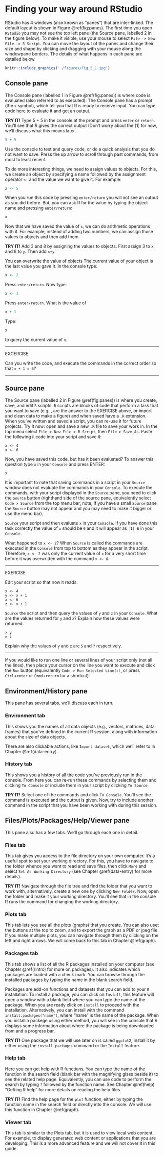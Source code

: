 # Finding your way around RStudio {#rstudio}

RStudio has 4 windows (also known as "panes") that are inter-linked. The default layout is shown in Figure \@ref(fig:panes). The first time you open `RStudio` you may not see the top left pane (the Source pane, labelled 2 in the figure below). To make it visible, use your mouse to select `File -> New File -> R Script`. You can move the layout of the panes and change their size and shape by clicking and dragging with your mouse along the windowpane borders. The details of what happens in each pane are detailed below.

```r
knitr::include_graphics('./figures/Fig_5_1.jpg')
```

## Console pane

The Console pane (labelled 1 in Figure \@ref(fig:panes)) is where code is evaluated (also referred to as executed). The Console pane has a prompt (the `>` symbol), which tell you that R is ready to receive input. You can type code here to evaluate it and get an output.

**TRY IT!** Type 5 + 5 in the console at the prompt and press `enter` or `return`. You'll see that R gives the correct output (Don't worry about the [1] for now, we'll discuss what this means later.

```r
5 + 5
```

Use the console to test and query code, or do a quick analysis that you do not want to save. Press the up arrow to scroll through past commands, from most to least recent.

To do more interesting things, we need to assign values to objects. For this, we create an object by specifying a name followed by the assignment operator `<-` and the value we want to give it. For example:

```r
x <- 5
```

When you run this code by pressing `enter/return` you will not see an output as you did before. But, you can ask R for the value by typing the object name and pressing `enter/return`:

```r
x 
```

Now that we have saved the value of `x`, we can do arithmetic operations with it. For example, instead of adding two numbers, we can assign those values to objects and then add them.

**TRY IT!** Add 3 and 8 by assigning the values to objects. First assign 3 to `x` and 8 to `y`. Then add `x+y`.

You can overwrite the value of objects The current value of your object is the last value you gave it. In the console type:

```r
x <- 2
```
Press `enter/return`. Now type:

```r
x <- 1
```

Press `enter/return`. What is the value of

```r
x + 1
```

Type:

```r
x
```

to query the current value of `x`.

----

EXCERCISE

Can you write the code, and execute the commands in the correct order so that `x + 1 = 6`?

----

## Source pane

The Source pane (labelled 2 in Figure \@ref(fig:panes)) is where you create, save, and edit `R` scripts. `R` scripts are blocks of code that perform a task that you want to save (e.g.., are the answer to the EXERCISE above, or import and clean data to make a figure) and when saved have a `.R` extension. When you've written and saved a script, you can re-use it for future projects. 
Try it now: open and save a new `.R` file to save your work in. In the top menu select `File > New File > R Script`, then `File > Save As`. Paste the following `R` code into your script and save it:

```
x <- 4
x <- 6
```

Now, you have saved this code, but has it been evaluated? To answer this question type `x` in your `Console` and press ENTER:

```r
x
```

It is important to note that saving commands in a script in your `Source` window does not evaluate the commands in your `Console`. To execute the commands, with your script displayed in the `Source` pane, you need to click the `Source` button (righthand side of the source pane, equivalently select `Code > Source` from the top menu bar; note, if you have a small `Source` pane the `Source` button may not appear and you may need to make it bigger or use the menu bar).

`Source` your script and then evaluate `x` in your `Console`. If you have done this task correctly the value of `x` should be `6` and it will appear as `[1] 6` in your `Console`.

What happened to `x <- 2`? When `Source` is called the commands are executed in the `Console` from top to bottom as they appear in the script. Therefore, `x <- 2` was only the current value of `x` for a very short time before it was overwritten with the command `x <- 6`. 

---

EXERCISE

Edit your script so that now it reads:

```
x <- 4
y <- x + 1
x <- 6
z <- x + 1
```

`Source` the script and then query the values of `y` and `z` in your `Console`. What are the values returned for `y` and `z`? Explain how these values were returned.

```
> y
> z
```

Explain why the values of `y` and `z` are `5` and `7` respectively.

---

If you would like to run one line or several lines of your script only (not all the lines), then place your cursor on the line you want to execute and click the `Run` button (equivalently `Code > Run Selected Line(s)`, or press `Ctrl`+`enter` or `Cmmd`+`return` for a shortcut).

## Environment/History pane

This pane has several tabs, we'll discuss each in turn. 

### Environment tab {-}

This shows you the names of all data objects (e.g., vectors, matrices, data frames) that you've defined in the current R session, along with information about the size of data objects. 

There are also clickable actions, like `Import dataset`, which we'll refer to in Chapter \@ref(data-entry). 

### History tab {-}

This shows you a history of all the code you've previously run in the console. From here you can 
re-run these commands by selecting them and clicking `To Console` or include them in your script by clicking `To Source`.

**TRY IT!** Select one of the commands and click `To Console`. You'll see the command is executed and the output is given. Now, try to include another command in the script that you have been working with during this session. 

## Files/Plots/Packages/Help/Viewer pane

This pane also has a few tabs. We'll go through each one in detail.

### Files tab {-}

This tab gives you access to the file directory on your own computer. It's a useful spot to set your working directory. For this, you have to navigate to the folder whence you want to read and save files, then click `More` and select `Set As Working Directory` (see Chapter \@ref(data-entry) for more details). 

**TRY IT!** Navigate through the file tree and find the folder that you want to work with, alternatively, create a new one by clicking `New Folder`. Now, open the folder and make it your working directory. You'll see that in the console R runs the command for changing the working directory.

### Plots tab {-}

This tab lets you see all the plots (graphs) that you create. You can also uset the buttons at the top to zoom, and to export the graph as a PDF or jpeg file. If you make multiple plots, you can navigate through them by clicking on the left and right arrows. We will come back to this tab in Chapter \@ref(graph).

### Packages tab {-}

This tab shows a list of all the R packages installed on your computer (see Chapter \@ref(rintro) for more on packages). It also indicates which packages are loaded with a check mark. You can browse through the installed packages by typing the name in the blank search field.

Packages are add-on functions and datasets that you can add to your `R` installation. To install a package, you can click on `Install`, this feature will open a window with a blank field where you can type the name of the package. When you are ready click on `Install` to proceed with the installation. Alternatively, you can install with the command `install.packages("name")`, where “name” is the name of the package. When you install a packege using either method, you will see in the console that R displays some information about where the package is being downloaded from and a progress bar. 

**TRY IT!** One package that we will use later on is called `ggplot2`, install it by either using the `install.packages` command or the `Install` feature. 

### Help tab {-}

Here you can get help with R functions. You can type the name of the function in the search field (blank bar with the magnifying glass beside it) to see the related help page. Equivalently, you can use code to perform the search by typing `?` followed by the function name. 
See Chapter \@ref(help) "Getting R help" for more details on reading the help files.

**TRY IT!** Find the help page for the `plot` function, either by typing the function name in the search field or directly into the console. We will use this function in Chapter \@ref(graph).

### Viewer tab {-}

This tab is similar to the Plots tab, but it is used to view local web content. For example, to display generated web content or applications that you are developing. This is a more advanced feature and we will not cover it in this guide.
